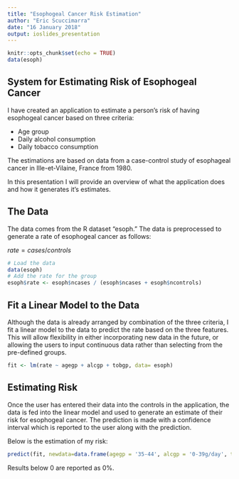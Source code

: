 ```yaml
---
title: "Esophogeal Cancer Risk Estimation"
author: "Eric Scuccimarra"
date: "16 January 2018"
output: ioslides_presentation
---
```


```r
knitr::opts_chunk$set(echo = TRUE)
data(esoph)
```

## System for Estimating Risk of Esophogeal Cancer

I have created an application to estimate a person's risk of having esophogeal cancer based on three criteria:

* Age group
* Daily alcohol consumption
* Daily tobacco consumption

The estimations are based on data from a case-control study of esophageal cancer in Ille-et-Vilaine, France from 1980.

In this presentation I will provide an overview of what the application does and how it generates it's estimates.

## The Data

The data comes from the R dataset "esoph." The data is preprocessed to generate a rate of esophogeal cancer as follows:

$rate = cases /  controls$

```r
# Load the data
data(esoph)
# Add the rate for the group
esoph$rate <- esoph$ncases / (esoph$ncases + esoph$ncontrols)
```

## Fit a Linear Model to the Data

Although the data is already arranged by combination of the three criteria, I fit a linear model to the data to predict the rate based on the three features. This will allow flexibility in either incorporating new data in the future, or allowing the users to input continuous data rather than selecting from the pre-defined groups.

```r
fit <- lm(rate ~ agegp + alcgp + tobgp, data= esoph)
```

## Estimating Risk

Once the user has entered their data into the controls in the application, the data is fed into the linear model and used to generate an estimate of their risk for esophogeal cancer. The prediction is made with a confidence interval which is reported to the user along with the prediction.

Below is the estimation of my risk:

```r
predict(fit, newdata=data.frame(agegp = '35-44', alcgp = '0-39g/day', tobgp='0-9g/day'), interval="prediction")
```
Results below 0 are reported as 0%.
